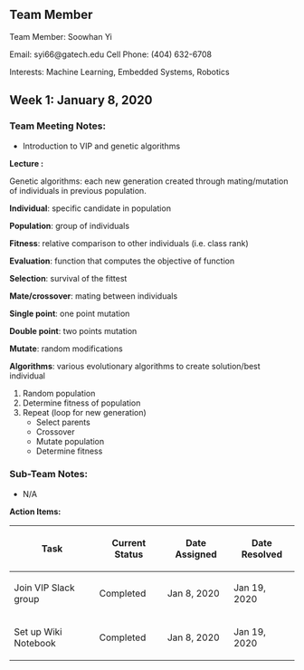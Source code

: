 ==Team Member==
Team Member: Soowhan Yi

Email: syi66@gatech.edu Cell Phone: (404) 632-6708

Interests: Machine Learning, Embedded Systems, Robotics
==Week 1: January 8, 2020==
==='''Team Meeting Notes:'''===
*Introduction to VIP and genetic algorithms 
'''Lecture :'''

Genetic algorithms:  each new generation created through mating/mutation of individuals in previous population.

'''Individual''': specific candidate in population

'''Population''': group of individuals

'''Fitness''': relative comparison to other individuals (i.e. class rank)

'''Evaluation''': function that computes the objective of function

'''Selection''': survival of the fittest

'''Mate/crossover''': mating between individuals

'''Single point''': one point mutation

'''Double point''': two points mutation

'''Mutate''': random modifications

'''Algorithms''': various evolutionary algorithms to create solution/best individual
#Random population
#Determine fitness of population
#Repeat (loop for new generation)
#*Select parents
#*Crossover
#*Mutate population
#*Determine fitness
==='''Sub-Team Notes:'''===
*N/A 
'''Action Items:'''
{| class="wikitable"
!Task
!Current Status
!Date Assigned
!Date Resolved
|-
|Join VIP Slack group
|Completed
|Jan 8, 2020
|Jan 19, 2020
|-
|Set up Wiki Notebook
|Completed
|Jan 8, 2020
|Jan 19, 2020
|}